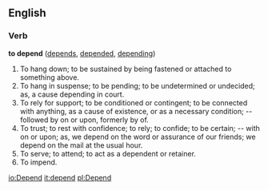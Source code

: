 ==English==

===Verb===
'''to depend'''  ([[depends]], [[depended]], [[depending]])
#To hang down; to be sustained by being fastened or attached to something above.
#To hang in suspense; to be pending; to be undetermined or undecided; as, a cause depending in court.
#To rely for support; to be conditioned or contingent; to be connected with anything, as a cause of existence, or as a necessary condition; -- followed by on or upon, formerly by of.
#To trust; to rest with confidence; to rely; to confide; to be certain; -- with on or upon; as, we depend on the word or assurance of our friends; we depend on the mail at the usual hour.
#To serve; to attend; to act as a dependent or retainer.
#To impend.

[[io:Depend]]
[[it:depend]]
[[pl:Depend]]